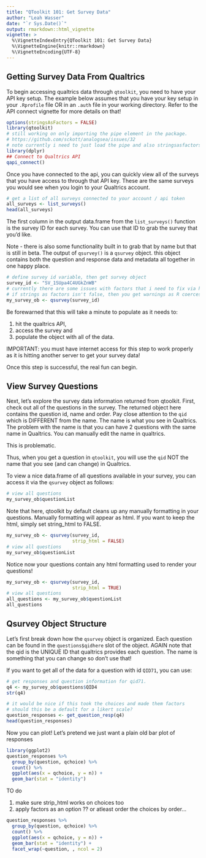 ```yaml
---
title: "QToolkit 101: Get Survey Data"
author: "Leah Wasser"
date: "`r Sys.Date()`"
output: rmarkdown::html_vignette
vignette: >
  %\VignetteIndexEntry{QToolkit 101: Get Survey Data}
  %\VignetteEngine{knitr::rmarkdown}
  %\VignetteEncoding{UTF-8}
---
```


## Getting Survey Data From Qualtrics

To begin accessing qualtrics data through `qtoolkit`, you need to have your API
key setup. The example below assumes that you
have your key setup in your `.Rprofile` file OR in an `.auth` file in your working directory.
Refer to the API connect vignette for more details on that!

```r
options(stringsAsFactors = FALSE)
library(qtoolkit)
# still working on only importing the pipe element in the package.
# https://github.com/sckott/analogsea/issues/32
# note currently i need to just load the pipe and also stringsasfactors as false
library(dplyr)
## Connect to Qualtrics API
qapi_connect()

```

Once you have connected to the api, you can quickly view all of the surveys that
you have access to through that API key. These are the same surveys you would see
when you login to your Qualtrics account.

```r
# get a list of all surveys connected to your account / api token
all_surveys <- list_surveys()
head(all_surveys)

```

The first column in the output data.frame from the `list_surveys()` function is
the survey ID for each survey. You can use that ID to grab the survey that you'd
like.

Note - there is also some functionality built in to grab that by name but that
is still in beta. The output of `qsurvey()` is a `qsurvey` object. this object
contains both the question and response data and metadata all together in one
happy place.

```r
# define survey id variable, then get survey object
survey_id <- "SV_1SUpa4C4UGkZnWB"
# currently there are some issues with factors that i need to fix via hard code
# if strings as factors isn't false, then you get warnings as R coerces to char
my_survey_ob <- qsurvey(survey_id)
```

Be forewarned that this will take a minute to populate as it needs to:

1. hit the qualtrics API,
2. access the survey and
3. populate the object with all of the data.

IMPORTANT: you must have internet access for this step to work properly as it
is hitting another server to get your survey data!

Once this step is successful, the real fun can begin.

## View Survey Questions

Next, let's explore the survey data information returned from qtoolkit.
First, check out all of the questions in the survey. The returned object here
contains the question id, name and order. Pay close attention to the `qid` which is
DIFFERENT from the name. The name is what you see in Qualtrics. The problem with
the name is that you can have 2 questions with the same name in Qualtrics. You
can manually edit the name in qualtrics.

This is problematic.

Thus, when you get a question in `qtoolkit`, you will use the `qid` NOT the name
that you see (and can change) in Qualtrics.

To view a nice data.frame of all questions available in your survey, you can access
it via the `qsurvey` object as follows:

```r
# view all questions
my_survey_ob$questionList

```

Note that here, qtoolkit by default cleans up any manually formatting in your questions.
Manually formatting will appear as html. If you want to keep the html, simply set 
string_html to FALSE. 

```r
my_survey_ob <- qsurvey(survey_id,
                        strip_html = FALSE)
# view all questions
my_survey_ob$questionList
```

Notice now your questions contain any html formatting used to render your questions!


```r
my_survey_ob <- qsurvey(survey_id,
                        strip_html = TRUE)
# view all questions
all_questions <- my_survey_ob$questionList
all_questions
```

## Qsurvey Object Structure

Let's first break down how the `qsurvey` object is organized. Each question can
be found in the `questions$qidhere` slot of the object. AGAIN note that the
qid is the UNIQUE ID that qualtrics provides each question. The name is something
that you can change so don't use that!

If you want to get all of the data for a question with id `QID71`, you can use:

```r
# get responses and question information for qid71.
q4 <- my_survey_ob$questions$QID4
str(q4)
```

```r
# it would be nice if this took the choices and made them factors
# should this be a default for a likert scale?
question_responses <- get_question_resp(q4)
head(question_responses)
```

Now you can plot! Let's pretend we just want a plain old bar plot of
responses

```r
library(ggplot2)
question_responses %>%
  group_by(question, qchoice) %>%
  count() %>%
  ggplot(aes(x = qchoice, y = n)) +
  geom_bar(stat = "identity")

```

TO do

1. make sure strip_html works on choices too
2. apply factors as an option ?? or atleast order the choices by order... 

```r
question_responses %>%
  group_by(question, qchoice) %>%
  count() %>%
  ggplot(aes(x = qchoice, y = n)) +
  geom_bar(stat = "identity") +
  facet_wrap(~question, , ncol = 2)

```